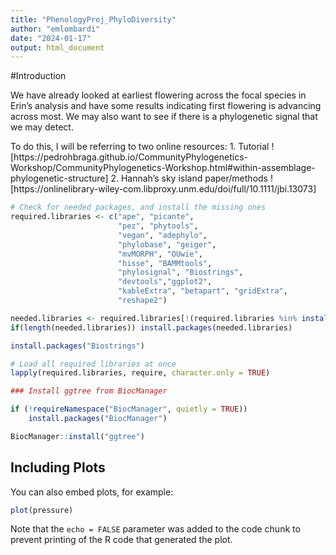 ```yaml
---
title: "PhenologyProj_PhyloDiversity"
author: "emlombardi"
date: "2024-01-17"
output: html_document
---
```


#Introduction

We have already looked at earliest flowering across the focal species in Erin's analysis and have some results indicating first flowering is advancing across most. We may also want to see if there is a phylogenetic signal that we may detect. 

To do this, I will be referring to two online resources:
1. Tutorial ![https://pedrohbraga.github.io/CommunityPhylogenetics-Workshop/CommunityPhylogenetics-Workshop.html#within-assemblage-phylogenetic-structure]
2. Hannah's sky island paper/methods ![https://onlinelibrary-wiley-com.libproxy.unm.edu/doi/full/10.1111/jbi.13073]

```r
# Check for needed packages, and install the missing ones
required.libraries <- c("ape", "picante", 
                        "pez", "phytools",
                        "vegan", "adephylo", 
                        "phylobase", "geiger", 
                        "mvMORPH", "OUwie", 
                        "hisse", "BAMMtools",
                        "phylosignal", "Biostrings",
                        "devtools","ggplot2", 
                        "kableExtra", "betapart", "gridExtra",
                        "reshape2")

needed.libraries <- required.libraries[!(required.libraries %in% installed.packages()[,"Package"])]
if(length(needed.libraries)) install.packages(needed.libraries)

install.packages("Biostrings")

# Load all required libraries at once
lapply(required.libraries, require, character.only = TRUE)

### Install ggtree from BiocManager

if (!requireNamespace("BiocManager", quietly = TRUE))
    install.packages("BiocManager")

BiocManager::install("ggtree")

```

## Including Plots

You can also embed plots, for example:

```r
plot(pressure)
```

Note that the `echo = FALSE` parameter was added to the code chunk to prevent printing of the R code that generated the plot.
